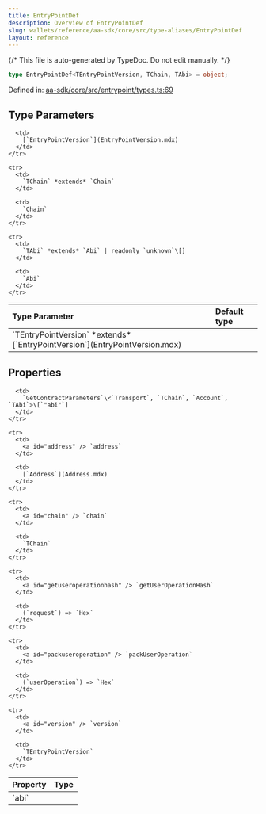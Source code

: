 ```yaml
---
title: EntryPointDef
description: Overview of EntryPointDef
slug: wallets/reference/aa-sdk/core/src/type-aliases/EntryPointDef
layout: reference
---
```


{/* This file is auto-generated by TypeDoc. Do not edit manually. */}

```ts
type EntryPointDef<TEntryPointVersion, TChain, TAbi> = object;
```

Defined in: [aa-sdk/core/src/entrypoint/types.ts:69](https://github.com/alchemyplatform/aa-sdk/blob/9f926c402d1661309abbf8eae8431e52e8c5e53f/aa-sdk/core/src/entrypoint/types.ts#L69)

## Type Parameters

<table>
  <thead>
    <tr>
      <th align="left">Type Parameter</th>
      <th align="left">Default type</th>
    </tr>
  </thead>

  <tbody>
    <tr>
      <td>
        `TEntryPointVersion` *extends* [`EntryPointVersion`](EntryPointVersion.mdx)
      </td>

      <td>
        [`EntryPointVersion`](EntryPointVersion.mdx)
      </td>
    </tr>

    <tr>
      <td>
        `TChain` *extends* `Chain`
      </td>

      <td>
        `Chain`
      </td>
    </tr>

    <tr>
      <td>
        `TAbi` *extends* `Abi` | readonly `unknown`\[]
      </td>

      <td>
        `Abi`
      </td>
    </tr>

  </tbody>
</table>

## Properties

<table>
  <thead>
    <tr>
      <th align="left">Property</th>
      <th align="left">Type</th>
    </tr>
  </thead>

  <tbody>
    <tr>
      <td>
        <a id="abi" /> `abi`
      </td>

      <td>
        `GetContractParameters`\<`Transport`, `TChain`, `Account`, `TAbi`>\[`"abi"`]
      </td>
    </tr>

    <tr>
      <td>
        <a id="address" /> `address`
      </td>

      <td>
        [`Address`](Address.mdx)
      </td>
    </tr>

    <tr>
      <td>
        <a id="chain" /> `chain`
      </td>

      <td>
        `TChain`
      </td>
    </tr>

    <tr>
      <td>
        <a id="getuseroperationhash" /> `getUserOperationHash`
      </td>

      <td>
        (`request`) => `Hex`
      </td>
    </tr>

    <tr>
      <td>
        <a id="packuseroperation" /> `packUserOperation`
      </td>

      <td>
        (`userOperation`) => `Hex`
      </td>
    </tr>

    <tr>
      <td>
        <a id="version" /> `version`
      </td>

      <td>
        `TEntryPointVersion`
      </td>
    </tr>

  </tbody>
</table>
